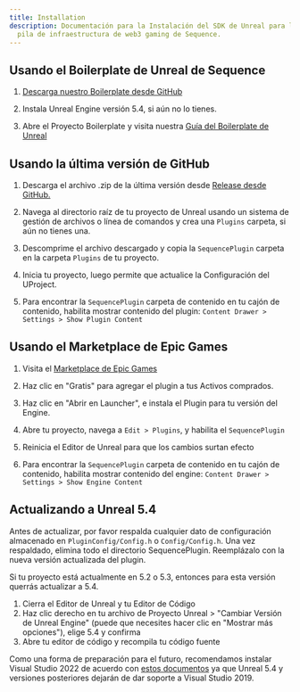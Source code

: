 ```yaml
---
title: Installation
description: Documentación para la Instalación del SDK de Unreal para la
  pila de infraestructura de web3 gaming de Sequence.
---
```


## Usando el Boilerplate de Unreal de Sequence

1. [Descarga nuestro Boilerplate desde GitHub](https://github.com/0xsequence/unreal-embedded-wallet-boilerplate)

2. Instala Unreal Engine versión 5.4, si aún no lo tienes.

3. Abre el Proyecto Boilerplate y visita nuestra [Guía del Boilerplate de Unreal](/guides/unreal-ew-guide)

## Usando la última versión de GitHub

1. Descarga el archivo .zip de la última versión desde [Release desde GitHub.](https://github.com/0xsequence/sequence-unreal/releases)

2. Navega al directorio raíz de tu proyecto de Unreal usando un sistema de gestión de archivos o línea de comandos y crea una `Plugins` carpeta, si aún no tienes una.

3. Descomprime el archivo descargado y copia la `SequencePlugin` carpeta en la carpeta `Plugins` de tu proyecto.

4. Inicia tu proyecto, luego permite que actualice la Configuración del UProject.

5. Para encontrar la `SequencePlugin` carpeta de contenido en tu cajón de contenido, habilita mostrar contenido del plugin: `Content Drawer > Settings > Show Plugin Content`

## Usando el Marketplace de Epic Games

1. Visita el [Marketplace de Epic Games](https://www.unrealengine.com/marketplace/en-US/product/sequence-embedded-wallets)

2. Haz clic en "Gratis" para agregar el plugin a tus Activos comprados.

3. Haz clic en "Abrir en Launcher", e instala el Plugin para tu versión del Engine.

4. Abre tu proyecto, navega a `Edit > Plugins`, y habilita el `SequencePlugin`

5. Reinicia el Editor de Unreal para que los cambios surtan efecto

6. Para encontrar la `SequencePlugin` carpeta de contenido en tu cajón de contenido, habilita mostrar contenido del engine: `Content Drawer > Settings > Show Engine Content`

## Actualizando a Unreal 5.4

Antes de actualizar, por favor respalda cualquier dato de configuración almacenado en `PluginConfig/Config.h` o `Config/Config.h`. Una vez respaldado, elimina todo el directorio SequencePlugin. Reemplázalo con la nueva versión actualizada del plugin.

Si tu proyecto está actualmente en 5.2 o 5.3, entonces para esta versión querrás actualizar a 5.4.

1. Cierra el Editor de Unreal y tu Editor de Código
2. Haz clic derecho en tu archivo de Proyecto Unreal > "Cambiar Versión de Unreal Engine" (puede que necesites hacer clic en "Mostrar más opciones"), elige 5.4 y confirma
3. Abre tu editor de código y recompila tu código fuente

Como una forma de preparación para el futuro, recomendamos instalar Visual Studio 2022 de acuerdo con [estos documentos](https://dev.epicgames.com/documentation/en-us/unreal-engine/setting-up-visual-studio-development-environment-for-cplusplus-projects-in-unreal-engine) ya que Unreal 5.4 y versiones posteriores dejarán de dar soporte a Visual Studio 2019.
